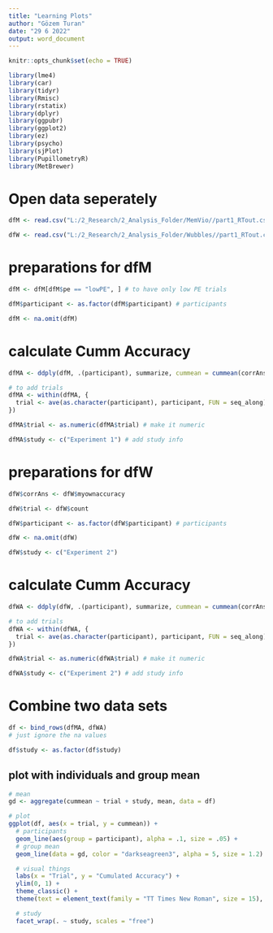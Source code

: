 ```yaml
---
title: "Learning Plots"
author: "Gözem Turan"
date: "29 6 2022"
output: word_document
---
```


```r
knitr::opts_chunk$set(echo = TRUE)
```

```r
library(lme4)
library(car)
library(tidyr)
library(Rmisc)
library(rstatix)
library(dplyr)
library(ggpubr)
library(ggplot2)
library(ez)
library(psycho)
library(sjPlot)
library(PupillometryR)
library(MetBrewer)
```

# Open data seperately
```r
dfM <- read.csv("L:/2_Research/2_Analysis_Folder/MemVio//part1_RTout.csv")

dfW <- read.csv("L:/2_Research/2_Analysis_Folder/Wubbles//part1_RTout.csv")
```

# preparations for dfM
```r
dfM <- dfM[dfM$pe == "lowPE", ] # to have only low PE trials

dfM$participant <- as.factor(dfM$participant) # participants

dfM <- na.omit(dfM)
```

# calculate Cumm Accuracy
```r
dfMA <- ddply(dfM, .(participant), summarize, cummean = cummean(corrAns))

# to add trials
dfMA <- within(dfMA, {
  trial <- ave(as.character(participant), participant, FUN = seq_along)
})

dfMA$trial <- as.numeric(dfMA$trial) # make it numeric

dfMA$study <- c("Experiment 1") # add study info
```

# preparations for dfW
```r
dfW$corrAns <- dfW$myownaccuracy

dfW$trial <- dfW$count

dfW$participant <- as.factor(dfW$participant) # participants

dfW <- na.omit(dfW)

dfW$study <- c("Experiment 2")
```

# calculate Cumm Accuracy
```r
dfWA <- ddply(dfW, .(participant), summarize, cummean = cummean(corrAns))

# to add trials
dfWA <- within(dfWA, {
  trial <- ave(as.character(participant), participant, FUN = seq_along)
})

dfWA$trial <- as.numeric(dfWA$trial) # make it numeric

dfWA$study <- c("Experiment 2") # add study info
```

# Combine two data sets
```r
df <- bind_rows(dfMA, dfWA)
# just ignore the na values

df$study <- as.factor(df$study)
```

## plot with individuals and group mean
```r
# mean
gd <- aggregate(cummean ~ trial + study, mean, data = df)

# plot
ggplot(df, aes(x = trial, y = cummean)) +
  # participants
  geom_line(aes(group = participant), alpha = .1, size = .05) +
  # group mean
  geom_line(data = gd, color = "darkseagreen3", alpha = 5, size = 1.2) +

  # visual things
  labs(x = "Trial", y = "Cumulated Accuracy") +
  ylim(0, 1) +
  theme_classic() +
  theme(text = element_text(family = "TT Times New Roman", size = 15), legend.title = element_text(size = 1), legend.text = element_text(size = 12), legend.position = "None", legend.direction = "vertical") +

  # study
  facet_wrap(. ~ study, scales = "free")
```
